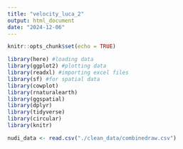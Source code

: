 ```yaml
---
title: "velocity_luca_2"
output: html_document
date: "2024-12-06"
---
```


```r
knitr::opts_chunk$set(echo = TRUE)
```

```r
library(here) #loading data
library(ggplot2) #plotting data
library(readxl) #importing excel files
library(sf) #for spatial data
library(cowplot)
library(rnaturalearth)
library(ggspatial)
library(dplyr)
library(tidyverse)
library(circular)
library(knitr)
```

```r
nudi_data <- read.csv("./clean_data/combinedraw.csv")
```

```r

```

